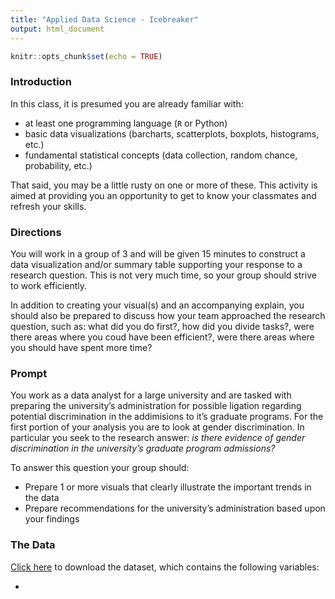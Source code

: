 ```yaml
---
title: "Applied Data Science - Icebreaker"
output: html_document
---
```


```r
knitr::opts_chunk$set(echo = TRUE)
```

### Introduction

In this class, it is presumed you are already familiar with: 

- at least one programming language (`R` or Python)
- basic data visualizations (barcharts, scatterplots, boxplots, histograms, etc.)
- fundamental statistical concepts (data collection, random chance, probability, etc.)

That said, you may be a little rusty on one or more of these.  This activity is aimed at providing you an opportunity to get to know your classmates and refresh your skills.

### Directions

You will work in a group of 3 and will be given 15 minutes to construct a data visualization and/or summary table supporting your response to a research question.  This is not very much time, so your group should strive to work efficiently.

In addition to creating your visual(s) and an accompanying explain, you should also be prepared to discuss how your team approached the research question, such as: what did you do first?, how did you divide tasks?, were there areas where you coud have been efficient?, were there areas where you should have spent more time?

### Prompt

You work as a data analyst for a large university and are tasked with preparing the university's administration for possible ligation regarding potential discrimination in the addimisions to it's graduate programs. For the first portion of your analysis you are to look at gender discrimination.  In particular you seek to the research answer: *is there evidence of gender discrimination in the university's graduate program admissions?*

To answer this question your group should:

- Prepare 1 or more visuals that clearly illustrate the important trends in the data
- Prepare recommendations for the university's administration based upon your findings 

### The Data

[Click here](https://remiller1450.github.io/data/GradAdm.csv) to download the dataset, which contains the following variables:

- 